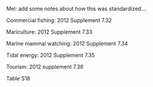Mel: add some notes about how this was standardized....

Commercial fishing: 2012 Supplement 7.32

Mariculture: 2012 Supplement 7.33

Marine mammal watching: 2012 Supplement 7.34

Tidal energy: 2012 Supplement 7.35

Tourism: 2012 supplement 7.36


Table S18



